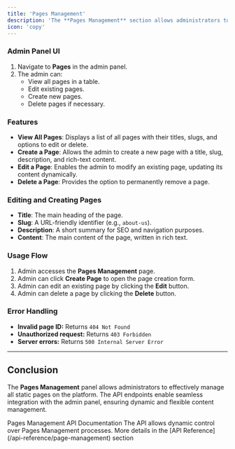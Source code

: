 ```yaml
---
title: 'Pages Management'
description: 'The **Pages Management** section allows administrators to manage all static pages on the platform.'
icon: 'copy'
---
```




### Admin Panel UI
1. Navigate to **Pages** in the admin panel.
2. The admin can:
   - View all pages in a table.
   - Edit existing pages.
   - Create new pages.
   - Delete pages if necessary.

### Features
- **View All Pages**: Displays a list of all pages with their titles, slugs, and options to edit or delete.
- **Create a Page**: Allows the admin to create a new page with a title, slug, description, and rich-text content.
- **Edit a Page**: Enables the admin to modify an existing page, updating its content dynamically.
- **Delete a Page**: Provides the option to permanently remove a page.

### Editing and Creating Pages
- **Title**: The main heading of the page.
- **Slug**: A URL-friendly identifier (e.g., `about-us`).
- **Description**: A short summary for SEO and navigation purposes.
- **Content**: The main content of the page, written in rich text.

### Usage Flow
1. Admin accesses the **Pages Management** page.
2. Admin can click **Create Page** to open the page creation form.
3. Admin can edit an existing page by clicking the **Edit** button.
4. Admin can delete a page by clicking the **Delete** button.

### Error Handling
- **Invalid page ID:** Returns `404 Not Found`
- **Unauthorized request:** Returns `403 Forbidden`
- **Server errors:** Returns `500 Internal Server Error`

---

## Conclusion
The **Pages Management** panel allows administrators to effectively manage all static pages on the platform. The API endpoints enable seamless integration with the admin panel, ensuring dynamic and flexible content management.



<Tip>
Pages Management API Documentation
The API allows dynamic control over Pages Management processes. More details in the [API Reference](/api-reference/page-management) section
</Tip>